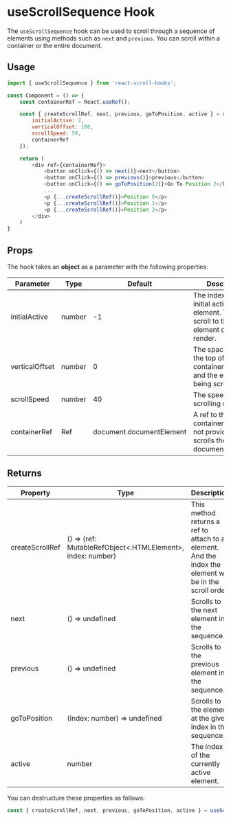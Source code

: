
<Meta title="react-scroll-hooks/useScrollSequence/Docs" />

# useScrollSequence Hook
The `useScrollSequence` hook can be used to scroll through a sequence of elements using methods such as `next` and `previous`.
You can scroll within a container or the entire document.
## Usage 

```javascript
import { useScrollSequence } from 'react-scroll-hooks';

const Component = () => {
    const containerRef = React.useRef();

    const { createScrollRef, next, previous, goToPosition, active } = useScrollSequence({
        initialActive: 2,
        verticalOffset: 100,
        scrollSpeed: 50,
        containerRef
    });

    return (
        <div ref={containerRef}>
            <button onClick={() => next()}>next</button>
            <button onClick={() => previous()}>previous</button>
            <button onClick={() => goToPosition(2)}>Go To Position 2</button>
            ...
            <p {...createScrollRef()}>Position 0</p>
            <p {...createScrollRef()}>Position 1</p>
            <p {...createScrollRef()}>Position 2</p>
        </div>
    )
}
```
## Props  
The hook takes an **object** as a parameter with the following properties:  

| Parameter      | Type   | Default                  | Description                                                                               |
|----------------|--------|--------------------------|-------------------------------------------------------------------------------------------|
| initialActive  | number | -1                       | The index of the initial active element. This will scroll to the element on first render. |
| verticalOffset | number | 0                        | The space between the top of the container/document and the element being scrolled to.    |
| scrollSpeed    | number | 40                       | The speed at which scrolling occurs.                                                      |
| containerRef   | Ref    | document.documentElement | A ref to the container. If a ref is not provided then it scrolls the entire document.     |
## Returns

| Property        | Type                                                      | Description                                                                                               |
|-----------------|-----------------------------------------------------------|-----------------------------------------------------------------------------------------------------------|
| createScrollRef | () => {ref: MutableRefObject<.HTMLElement>, index: number} | This method returns a ref to attach to an element. And the index the element will be in the scroll order. |
| next            | () => undefined                                           | Scrolls to the next element in the sequence.                                                              |
| previous        | () => undefined                                           | Scrolls to the previous element in the sequence.                                                          |
| goToPosition    | (index: number) => undefined                              | Scrolls to the element at the given index in the sequence.                                                |
| active          | number                                                    | The index of the currently active element.                                                                |
You can destructure these properties as follows:  
```javascript
const { createScrollRef, next, previous, goToPosition, active } = useScrollSequence();
```